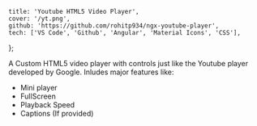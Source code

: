 	title: 'Youtube HTML5 Video Player',
	cover: '/yt.png',
	github: 'https://github.com/rohitp934/ngx-youtube-player',
	tech: ['VS Code', 'Github', 'Angular', 'Material Icons', 'CSS'],
};

A Custom HTML5 video player with controls just like the Youtube player developed by Google. Inludes major features like:

- Mini player
- FullScreen
- Playback Speed
- Captions (If provided)
